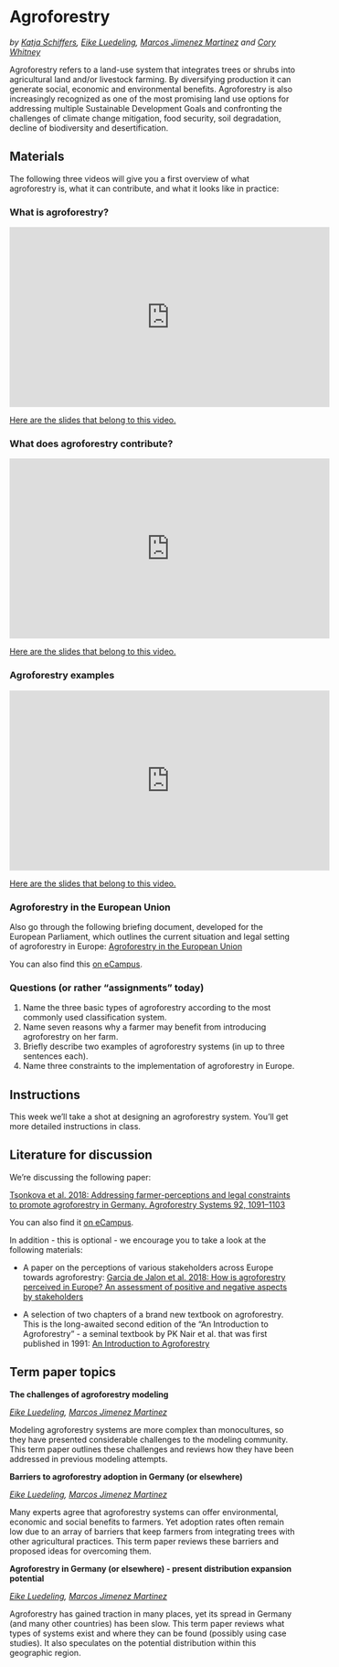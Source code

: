 # Agroforestry
*by [Katja Schiffers](http://www.hortibonn.de/author/dr.-katja-schiffers/), [Eike Luedeling](http://www.hortibonn.de/author/prof.-dr.-eike-luedeling/), [Marcos Jimenez Martinez](http://www.hortibonn.de/author/marcos-jimenez-martinez/) and [Cory Whitney](http://www.hortibonn.de/author/dr.-cory-whitney/)*


Agroforestry refers to a land-use system that integrates trees or shrubs into agricultural land and/or livestock farming. By diversifying production it can generate social, economic and environmental benefits. Agroforestry is also increasingly recognized as one of the most promising land use options for addressing multiple Sustainable Development Goals and confronting the challenges of climate change mitigation, food security, soil degradation, decline of biodiversity and desertification.   

## Materials

The following three videos will give you a first overview of what agroforestry is, what it can contribute, and what it looks like in practice:

### What is agroforestry?

<iframe width="560" height="315" src="https://www.youtube.com/embed/2o8-eWSpThk" frameborder="0" allowfullscreen></iframe>

[Here are the slides that belong to this video.](https://uni-bonn.sciebo.de/s/D6gaE6crpYLw6TZ)

### What does agroforestry contribute?

<iframe width="560" height="315" src="https://www.youtube.com/embed/w0S5xpQzmTY" frameborder="0" allowfullscreen></iframe>

[Here are the slides that belong to this video.](https://uni-bonn.sciebo.de/s/4ZYt9wpcktE3LLm)

### Agroforestry examples

<iframe width="560" height="315" src="https://www.youtube.com/embed/tzcHIHE6zXk" frameborder="0" allowfullscreen></iframe>

[Here are the slides that belong to this video.](https://uni-bonn.sciebo.de/s/Zsk1M9SIu62i27L)

### Agroforestry in the European Union

Also go through the following briefing document, developed for the European Parliament, which outlines the current situation and legal setting of agroforestry in Europe: [Agroforestry in the European Union](https://www.europarl.europa.eu/RegData/etudes/BRIE/2020/651982/EPRS_BRI(2020)651982_EN.pdf)

You can also find this [on eCampus](https://ecampus.uni-bonn.de/goto_ecampus_file_3562269_download.html).

### Questions (or rather "assignments" today)

1. Name the three basic types of agroforestry according to the most commonly used classification system.
2. Name seven reasons why a farmer may benefit from introducing agroforestry on her farm.
3. Briefly describe two examples of agroforestry systems (in up to three sentences each).
4. Name three constraints to the implementation of agroforestry in Europe.

## Instructions

This week we'll take a shot at designing an agroforestry system. You'll get more detailed instructions in class.

## Literature for discussion

We're discussing the following paper:

[Tsonkova et al. 2018: Addressing farmer-perceptions and legal constraints to promote agroforestry in Germany. Agroforestry Systems 92, 1091–1103](https://link.springer.com/content/pdf/10.1007/s10457-018-0228-4.pdf)

You can also find it [on eCampus](https://ecampus.uni-bonn.de/goto_ecampus_file_3562268_download.html).

In addition - this is optional - we encourage you to take a look at the following materials:

* A paper on the perceptions of various stakeholders across Europe towards agroforestry: [Garcia de Jalon et al. 2018: How is agroforestry perceived in Europe? An assessment of positive and negative aspects by stakeholders](https://ecampus.uni-bonn.de/goto_ecampus_file_3562267_download.html)

* A selection of two chapters of a brand new textbook on agroforestry. This is the long-awaited second edition of the "An Introduction to Agroforestry" - a seminal textbook by PK Nair et al. that was first published in 1991: [An Introduction to Agroforestry](https://ecampus.uni-bonn.de/goto_ecampus_file_3562270_download.html)

## Term paper topics

**The challenges of agroforestry modeling**

*[Eike Luedeling](http://www.hortibonn.de/author/prof.-dr.-eike-luedeling/), [Marcos Jimenez Martinez](http://www.hortibonn.de/author/marcos-jimenez-martinez/)*

Modeling agroforestry systems are more complex than monocultures, so they have presented considerable challenges to the modeling community. This term paper outlines these challenges and reviews how they have been addressed in previous modeling attempts.

**Barriers to agroforestry adoption in Germany (or elsewhere)**

*[Eike Luedeling](http://www.hortibonn.de/author/prof.-dr.-eike-luedeling/), [Marcos Jimenez Martinez](http://www.hortibonn.de/author/marcos-jimenez-martinez/)*

Many experts agree that agroforestry systems can offer environmental, economic and social benefits to farmers. Yet adoption rates often remain low due to an array of barriers that keep farmers from integrating trees with other agricultural practices. This term paper reviews these barriers and proposed ideas for overcoming them.

**Agroforestry in Germany (or elsewhere) - present distribution expansion potential**

*[Eike Luedeling](http://www.hortibonn.de/author/prof.-dr.-eike-luedeling/), [Marcos Jimenez Martinez](http://www.hortibonn.de/author/marcos-jimenez-martinez/)*

Agroforestry has gained traction in many places, yet its spread in Germany (and many other countries) has been slow. This term paper reviews what types of systems exist and where they can be found (possibly using case studies). It also speculates on the potential distribution within this geographic region.
